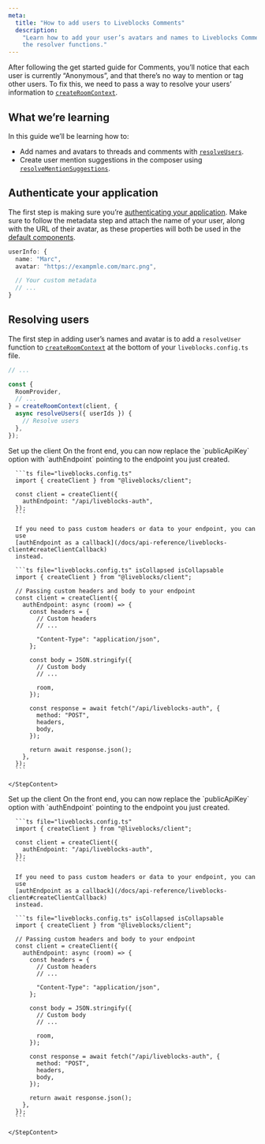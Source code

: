 ```yaml
---
meta:
  title: "How to add users to Liveblocks Comments"
  description:
    "Learn how to add your user’s avatars and names to Liveblocks Comments using
    the resolver functions."
---
```


After following the get started guide for Comments, you’ll notice that each user
is currently “Anonymous”, and that there’s no way to mention or tag other users.
To fix this, we need to pass a way to resolve your users’ information to
[`createRoomContext`](/docs/api-reference/liveblocks-react#createRoomContext).

## What we’re learning

In this guide we’ll be learning how to:

- Add names and avatars to threads and comments with
  [`resolveUsers`](/docs/api-reference/liveblocks-react#resolveUsers).
- Create user mention suggestions in the composer using
  [`resolveMentionSuggestions`](/docs/api-reference/liveblocks-react#resolveMentionSuggestions).

## Authenticate your application

The first step is making sure you’re
[authenticating your application](/docs/rooms/authentication). Make sure to
follow the metadata step and attach the name of your user, along with the URL of
their avatar, as these properties will both be used in the
[default components](/docs/products/comments#Components).

```ts
userInfo: {
  name: "Marc",
  avatar: "https://exampmle.com/marc.png",

  // Your custom metadata
  // ...
}
```

## Resolving users

The first step in adding user’s names and avatar is to add a `resolveUser`
function to
[`createRoomContext`](/docs/api-reference/liveblocks-react#createRoomContext) at
the bottom of your `liveblocks.config.ts` file.

```ts highlight="7-9" file="liveblocks.config.ts"
// ...

const {
  RoomProvider,
  // ...
} = createRoomContext(client, {
  async resolveUsers({ userIds }) {
    // Resolve users
  },
});
```

<Steps>
  <Step>
    <StepTitle>Set up the client</StepTitle>
    <StepContent>
      On the front end, you can now replace the `publicApiKey`
      option with `authEndpoint` pointing to the endpoint you
      just created.

      ```ts file="liveblocks.config.ts"
      import { createClient } from "@liveblocks/client";

      const client = createClient({
        authEndpoint: "/api/liveblocks-auth",
      });
      ```

      If you need to pass custom headers or data to your endpoint, you can
      use
      [authEndpoint as a callback](/docs/api-reference/liveblocks-client#createClientCallback)
      instead.

      ```ts file="liveblocks.config.ts" isCollapsed isCollapsable
      import { createClient } from "@liveblocks/client";

      // Passing custom headers and body to your endpoint
      const client = createClient({
        authEndpoint: async (room) => {
          const headers = {
            // Custom headers
            // ...

            "Content-Type": "application/json",
          };

          const body = JSON.stringify({
            // Custom body
            // ...

            room,
          });

          const response = await fetch("/api/liveblocks-auth", {
            method: "POST",
            headers,
            body,
          });

          return await response.json();
        },
      });
      ```

    </StepContent>

  </Step>
  <Step lastStep>
    <StepTitle>Set up the client</StepTitle>
    <StepContent>
      On the front end, you can now replace the `publicApiKey`
      option with `authEndpoint` pointing to the endpoint you
      just created.

      ```ts file="liveblocks.config.ts"
      import { createClient } from "@liveblocks/client";

      const client = createClient({
        authEndpoint: "/api/liveblocks-auth",
      });
      ```

      If you need to pass custom headers or data to your endpoint, you can
      use
      [authEndpoint as a callback](/docs/api-reference/liveblocks-client#createClientCallback)
      instead.

      ```ts file="liveblocks.config.ts" isCollapsed isCollapsable
      import { createClient } from "@liveblocks/client";

      // Passing custom headers and body to your endpoint
      const client = createClient({
        authEndpoint: async (room) => {
          const headers = {
            // Custom headers
            // ...

            "Content-Type": "application/json",
          };

          const body = JSON.stringify({
            // Custom body
            // ...

            room,
          });

          const response = await fetch("/api/liveblocks-auth", {
            method: "POST",
            headers,
            body,
          });

          return await response.json();
        },
      });
      ```

    </StepContent>

  </Step>
</Steps>
